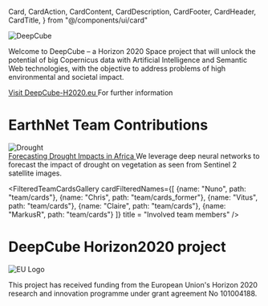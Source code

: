   Card,
  CardAction,
  CardContent,
  CardDescription,
  CardFooter,
  CardHeader,
  CardTitle,
} from "@/components/ui/card"


<div className="flex justify-center my-8">
  <img src="/projects/logo_deepcube.png" alt="DeepCube" className="w-64 h-auto" />
</div>



Welcome to DeepCube – a Horizon 2020 Space project that will unlock the potential of big Copernicus data with Artificial Intelligence and Semantic Web technologies, with the objective to address problems of high environmental and societal impact.



<div className="grid grid-cols-1 md:grid-cols-2 lg:grid-cols-3 gap-4">
  
  <Card className="w-full max-w-sm hover:bg-[var(--accent)] transition-colors duration-200">
    <CardHeader>
    <CardTitle> <a href='https://deepcube-h2020.eu/' target='_blank'> Visit DeepCube-H2020.eu </a> </CardTitle>
      <CardDescription>  For further information </CardDescription>
    </CardHeader>
  </Card>

</div>


<h1 className="text-3xl font-bold text-center -mb-6">EarthNet Team Contributions</h1>
<div></div>

<div className="grid grid-cols-1 md:grid-cols-2 lg:grid-cols-3 gap-4">
  
<Card className="w-full max-w-sm hover:bg-[var(--accent)] transition-colors duration-200">
  <CardHeader>
    <div className="flex items-start gap-3">
      <img src="/projects/deepcube_droughticon.png" alt="Drought" className="w-16 h-16 mt-1 flex-shrink-0" />
      <div className="flex-1">
        <CardTitle> <a href='https://deepcube-h2020.eu/use-cases/forecasting-localized-extreme-drought-and-heat-impacts-in-africa/' target='_blank'> Forecasting Drought Impacts in Africa </a> </CardTitle>
        <CardDescription> We leverage deep neural networks to forecast the impact of drought on vegetation as seen from Sentinel 2 satellite images. </CardDescription>
      </div>
    </div>
  </CardHeader>
</Card>

</div>


<FilteredTeamCardsGallery
    cardFilteredNames={[
      {name: "Nuno", path: "team/cards"},
      {name: "Chris", path: "team/cards_former"}, 
      {name: "Vitus", path: "team/cards"}, 
      {name: "Claire", path: "team/cards"},
      {name: "MarkusR", path: "team/cards"}
    ]}
    title = "Involved team members"
/>


<h1 className="text-3xl font-bold text-center -mb-6">DeepCube Horizon2020 project</h1>
<div></div>

<div className="flex items-start gap-4 my-8">
  <img src="/logo_funding_eu.jpg" alt="EU Logo" className="w-72 h-auto flex-shrink-0" />
  <p className="text-sm text-gray-600">
    This project has received funding from the European Union's Horizon 2020 research and innovation programme under grant agreement No 101004188.
  </p>
</div>
